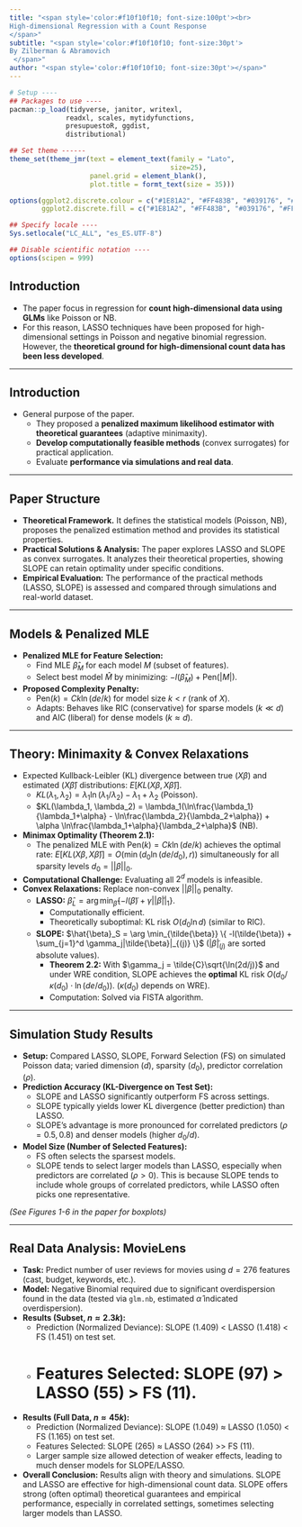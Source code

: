 ```yaml
---
title: "<span style='color:#f10f10f10; font-size:100pt'><br>
High-dimensional Regression with a Count Response
</span>"
subtitle: "<span style='color:#f10f10f10; font-size:30pt'>
By Zilberman & Abramovich
 </span>"
author: "<span style='color:#f10f10f10; font-size:30pt'></span>"
---
```


```r
# Setup ----
## Packages to use ----
pacman::p_load(tidyverse, janitor, writexl, 
              readxl, scales, mytidyfunctions, 
              presupuestoR, ggdist, 
              distributional)

## Set theme ------
theme_set(theme_jmr(text = element_text(family = "Lato",
                                        size=25),
                    panel.grid = element_blank(),
                    plot.title = formt_text(size = 35)))

options(ggplot2.discrete.colour = c("#1E81A2", "#FF483B", "#039176", "#FFAC41"),
        ggplot2.discrete.fill = c("#1E81A2", "#FF483B", "#039176", "#FFAC41"))

## Specify locale ----
Sys.setlocale("LC_ALL", "es_ES.UTF-8")

## Disable scientific notation ----
options(scipen = 999)
```


## Introduction

* The paper focus in regression for **count high-dimensional data using GLMs** like Poisson or NB.
* For this reason, LASSO techniques have been proposed for high-dimensional settings in Poisson and negative binomial regression. However, the **theoretical ground for high-dimensional count data has been less developed**.

---

## Introduction

* General purpose of the paper.
    * They proposed a **penalized maximum likelihood estimator with theoretical guarantees** (adaptive minimaxity).
    * **Develop computationally feasible methods** (convex surrogates) for practical application.
    * Evaluate **performance via simulations and real data**.

---

## Paper Structure

* **Theoretical Framework.** It defines the statistical models (Poisson, NB), proposes the penalized estimation method and provides its statistical properties.
* **Practical Solutions & Analysis:** The paper explores LASSO and SLOPE as convex surrogates. It analyzes their theoretical properties, showing SLOPE can retain optimality under specific conditions.
* **Empirical Evaluation:** The performance of the practical methods (LASSO, SLOPE) is assessed and compared through simulations and real-world dataset.

::: {.content-hidden when-format="html"}

---

## Models & Penalized MLE

* **Penalized MLE for Feature Selection:**
    * Find MLE $\hat{\beta}_M$ for each model $M$ (subset of features).
    * Select best model $\hat{M}$ by minimizing: $-l(\hat{\beta}_M) + \text{Pen}(|M|)$.
* **Proposed Complexity Penalty:**
    * $\text{Pen}(k) = C k \ln(de/k)$ for model size $k < r$ (rank of $X$).
    * Adapts: Behaves like RIC (conservative) for sparse models ($k \ll d$) and AIC (liberal) for dense models ($k \approx d$).

---

## Theory: Minimaxity & Convex Relaxations

* Expected Kullback-Leibler (KL) divergence between true ($X\beta$) and estimated ($X\hat{\beta}$) distributions: $E[KL(X\beta, X\hat{\beta})]$.
    * $KL(\lambda_1, \lambda_2) = \lambda_1\ln(\lambda_1/\lambda_2) - \lambda_1 + \lambda_2$ (Poisson).
    * $KL(\lambda_1, \lambda_2) = \lambda_1(\ln\frac{\lambda_1}{\lambda_1+\alpha} - \ln\frac{\lambda_2}{\lambda_2+\alpha}) + \alpha \ln\frac{\lambda_1+\alpha}{\lambda_2+\alpha}$ (NB).
* **Minimax Optimality (Theorem 2.1):**
    * The penalized MLE with $\text{Pen}(k) = Ck \ln(de/k)$ achieves the optimal rate: $E[KL(X\beta, X\hat{\beta})] = O(\min(d_0\ln(de/d_0), r))$ simultaneously for all sparsity levels $d_0 = ||\beta||_0$.
* **Computational Challenge:** Evaluating all $2^d$ models is infeasible.
* **Convex Relaxations:** Replace non-convex $||\beta||_0$ penalty.
    * **LASSO:** $\hat{\beta}_L = \arg \min_{\tilde{\beta}} \{ -l(\tilde{\beta}) + \gamma||\tilde{\beta}||_1 \}$.
        * Computationally efficient.
        * Theoretically suboptimal: KL risk $O(d_0 \ln d)$ (similar to RIC).
    * **SLOPE:** $\hat{\beta}_S = \arg \min_{\tilde{\beta}} \{ -l(\tilde{\beta}) + \sum_{j=1}^d \gamma_j|\tilde{\beta}|_{(j)} \}$ ($|\tilde{\beta}|_{(j)}$ are sorted absolute values).
        * **Theorem 2.2:** With $\gamma_j = \tilde{C}\sqrt{\ln(2d/j)}$ and under WRE condition, SLOPE achieves the **optimal** KL risk $O(d_0/\kappa(d_0) \cdot \ln(de/d_0))$. ($\kappa(d_0)$ depends on WRE).
        * Computation: Solved via FISTA algorithm.

---

## Simulation Study Results

* **Setup:** Compared LASSO, SLOPE, Forward Selection (FS) on simulated Poisson data; varied dimension ($d$), sparsity ($d_0$), predictor correlation ($\rho$).
* **Prediction Accuracy (KL-Divergence on Test Set):**
    * SLOPE and LASSO significantly outperform FS across settings.
    * SLOPE typically yields lower KL divergence (better prediction) than LASSO.
    * SLOPE's advantage is more pronounced for correlated predictors ($\rho = 0.5, 0.8$) and denser models (higher $d_0/d$).
* **Model Size (Number of Selected Features):**
    * FS often selects the sparsest models.
    * SLOPE tends to select larger models than LASSO, especially when predictors are correlated ($\rho > 0$). This is because SLOPE tends to include whole groups of correlated predictors, while LASSO often picks one representative.

*(See Figures 1-6 in the paper for boxplots)*

---

## Real Data Analysis: MovieLens

* **Task:** Predict number of user reviews for movies using $d=276$ features (cast, budget, keywords, etc.).
* **Model:** Negative Binomial required due to significant overdispersion found in the data (tested via `glm.nb`, estimated $\hat{\alpha}$ indicated overdispersion).
* **Results (Subset, $n\approx 2.3k$):**
    * Prediction (Normalized Deviance): SLOPE ($1.409$) < LASSO ($1.418$) < FS ($1.451$) on test set.
    * # Features Selected: SLOPE ($97$) > LASSO ($55$) > FS ($11$).
* **Results (Full Data, $n\approx 45k$):**
    * Prediction (Normalized Deviance): SLOPE ($1.049$) ≈ LASSO ($1.050$) < FS ($1.165$) on test set.
    * Features Selected: SLOPE ($265$) ≈ LASSO ($264$) >> FS ($11$).
    * Larger sample size allowed detection of weaker effects, leading to much denser models for SLOPE/LASSO.
* **Overall Conclusion:** Results align with theory and simulations. SLOPE and LASSO are effective for high-dimensional count data. SLOPE offers strong (often optimal) theoretical guarantees and empirical performance, especially in correlated settings, sometimes selecting larger models than LASSO.

:::